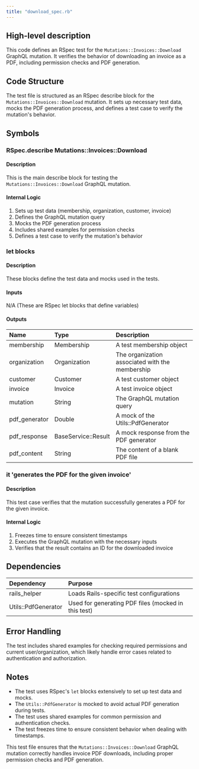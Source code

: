 ```yaml
---
title: "download_spec.rb"
---
```


## High-level description
This code defines an RSpec test for the `Mutations::Invoices::Download` GraphQL mutation. It verifies the behavior of downloading an invoice as a PDF, including permission checks and PDF generation.

## Code Structure
The test file is structured as an RSpec describe block for the `Mutations::Invoices::Download` mutation. It sets up necessary test data, mocks the PDF generation process, and defines a test case to verify the mutation's behavior.

## Symbols

### RSpec.describe Mutations::Invoices::Download
#### Description
This is the main describe block for testing the `Mutations::Invoices::Download` GraphQL mutation.

#### Internal Logic
1. Sets up test data (membership, organization, customer, invoice)
2. Defines the GraphQL mutation query
3. Mocks the PDF generation process
4. Includes shared examples for permission checks
5. Defines a test case to verify the mutation's behavior

### let blocks
#### Description
These blocks define the test data and mocks used in the tests.

#### Inputs
N/A (These are RSpec let blocks that define variables)

#### Outputs
| Name | Type | Description |
|:-----|:-----|:------------|
| membership | Membership | A test membership object |
| organization | Organization | The organization associated with the membership |
| customer | Customer | A test customer object |
| invoice | Invoice | A test invoice object |
| mutation | String | The GraphQL mutation query |
| pdf_generator | Double | A mock of the Utils::PdfGenerator |
| pdf_response | BaseService::Result | A mock response from the PDF generator |
| pdf_content | String | The content of a blank PDF file |

### it 'generates the PDF for the given invoice'
#### Description
This test case verifies that the mutation successfully generates a PDF for the given invoice.

#### Internal Logic
1. Freezes time to ensure consistent timestamps
2. Executes the GraphQL mutation with the necessary inputs
3. Verifies that the result contains an ID for the downloaded invoice

## Dependencies
| Dependency | Purpose |
|:-----------|:--------|
| rails_helper | Loads Rails-specific test configurations |
| Utils::PdfGenerator | Used for generating PDF files (mocked in this test) |

## Error Handling
The test includes shared examples for checking required permissions and current user/organization, which likely handle error cases related to authentication and authorization.

## Notes
- The test uses RSpec's `let` blocks extensively to set up test data and mocks.
- The `Utils::PdfGenerator` is mocked to avoid actual PDF generation during tests.
- The test uses shared examples for common permission and authentication checks.
- The test freezes time to ensure consistent behavior when dealing with timestamps.

This test file ensures that the `Mutations::Invoices::Download` GraphQL mutation correctly handles invoice PDF downloads, including proper permission checks and PDF generation.